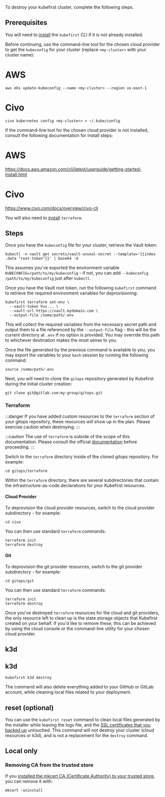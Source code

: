 To destroy your kubefirst cluster, complete the following steps.

## Prerequisites

You will need to [install](http://localhost:3000/overview.md#install-the-kubefirst-cli) the `kubefirst` CLI if it is not already installed.

Before continuing, use the command-line tool for the chosen cloud provider to get the `kubeconfig` for your cluster (replace `<my-cluster>` with your cluster name):

<!--tabs-->

# AWS

```shell
aws eks update-kubeconfig --name <my-cluster> --region us-east-1
```

# Civo

```shell
civo kubernetes config <my-cluster> > ~/.kube/config
```

<!--/tabs-->

If the command-line tool for the chosen cloud provider is not installed, consult the following documentation for install steps:

<!--tabs-->

# AWS

<https://docs.aws.amazon.com/cli/latest/userguide/getting-started-install.html>

# Civo

<https://www.civo.com/docs/overview/civo-cli>

<!--/tabs-->

You will also need to [install](https://developer.hashicorp.com/terraform/tutorials/aws-get-started/install-cli) `terraform`.

## Steps

Once you have the `kubeconfig` file for your cluster, retrieve the Vault token:

```shell
kubectl -n vault get secrets/vault-unseal-secret --template='{{index .data "root-token"}}' | base64 -d
```

This assumes you've exported the environment variable `KUBECONFIG=/path/to/my/kubeconfig` - if not, you can add `--kubeconfig /path/to/my/kubeconfig` just after `kubectl`.

Once you have the Vault root token, run the following `kubefirst` command to retrieve the required environment variables for deprovisioning:

```shell
kubefirst terraform set-env \
  --vault-token hvs... \
  --vault-url https://vault.mydomain.com \
  --output-file /some/path/.env
```

This will collect the required variables from the necessary secret path and output them to a file referenced by the `--output-file` flag - this will be the current directory at `.env` if no option is provided. You may override this path to whichever destination makes the most sense to you.

Once the file generated by the previous command is available to you, you may export the variables to your `bash` session by running the following command:

```shell
source /some/path/.env
```

Next, you will need to clone the `gitops` repository generated by Kubefirst during the initial cluster creation:

```shell
git clone git@gitlab.com:my-group/gitops.git
```

### Terraform

:::danger
If you have added custom resources to the `terraform` section of your gitops repository, these resources _will_ show up in the plan. Please exercise caution when destroying.
:::

:::caution
The use of `terraform` is outside of the scope of this documentation. Please consult the official [documentation](https://developer.hashicorp.com/terraform/cli/commands/destroy) before proceeding.
:::

Switch to the `terraform` directory inside of the cloned gitops repository. For example:

```shell
cd gitops/terraform
```

Within the `terraform` directory, there are several subdirectories that contain the infrastructure-as-code declarations for your Kubefirst resources.

#### Cloud Provider

To deprovision the cloud provider resources, switch to the cloud provider subdirectory - for example:

```shell
cd civo
```

You can then use standard `terraform` commands:

```shell
terraform init
terraform destroy
```

#### Git

To deprovision the git provider resources, switch to the git provider subdirectory - for example:

```shell
cd gitops/git
```

You can then use standard `terraform` commands:

```shell
terraform init
terraform destroy
```

Once you've destroyed `terraform` resources for the cloud and git providers, the only resource left to clean up is the state storage objects that Kubefirst created on your behalf. If you'd like to remove these, this can be achieved by using the cloud console or the command-line utility for your chosen cloud provider.

## k3d

<!--tabs-->

## k3d

```shell
kubefirst k3d destroy
```

<!--/tabs-->

The command will also delete everything added to your GitHub or GitLab account, while cleaning local files related to your deployment.

## reset (optional)

You can use the `kubefirst reset` command to clean local files generated by the installer while leaving the logs file, and the [SSL certificates that you backed up](../aws/advanced/certificates.mdx#backup-and-restore-certificates) untouched. This command will not destroy your cluster (cloud resources or k3d), and is not a replacement for the `destroy` command.

## Local only

### Removing CA from the trusted store

If you [installed the mkcert CA (Certificate Authority) to your trusted store,](../k3d/quick-start/install.mdx#install-the-ca-certificate-authority-of-mkcert-in-your-trusted-store) you can remove it with:

```shell
mkcert -uninstall
```
